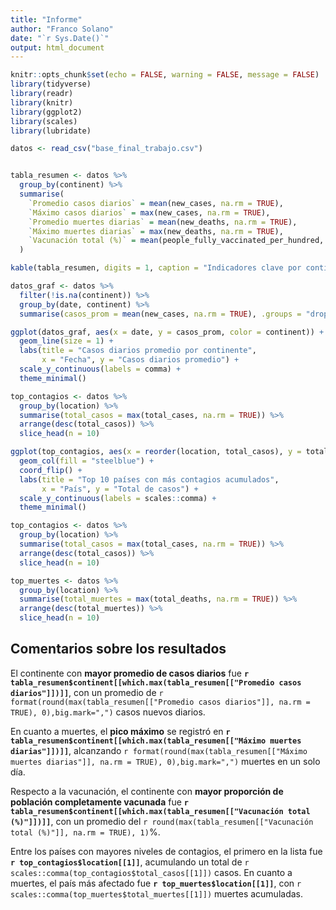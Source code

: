 ---
title: "Informe"
author: "Franco Solano"
date: "`r Sys.Date()`"
output: html_document
---

```{r setup, include=FALSE}
knitr::opts_chunk$set(echo = FALSE, warning = FALSE, message = FALSE)
library(tidyverse)
library(readr)
library(knitr)
library(ggplot2)
library(scales)
library(lubridate)
```


```{r}

datos <- read_csv("base_final_trabajo.csv")


tabla_resumen <- datos %>%
  group_by(continent) %>%
  summarise(
    `Promedio casos diarios` = mean(new_cases, na.rm = TRUE),
    `Máximo casos diarios` = max(new_cases, na.rm = TRUE),
    `Promedio muertes diarias` = mean(new_deaths, na.rm = TRUE),
    `Máximo muertes diarias` = max(new_deaths, na.rm = TRUE),
    `Vacunación total (%)` = mean(people_fully_vaccinated_per_hundred, na.rm = TRUE)
  )

kable(tabla_resumen, digits = 1, caption = "Indicadores clave por continente")

datos_graf <- datos %>%
  filter(!is.na(continent)) %>%
  group_by(date, continent) %>%
  summarise(casos_prom = mean(new_cases, na.rm = TRUE), .groups = "drop")

ggplot(datos_graf, aes(x = date, y = casos_prom, color = continent)) +
  geom_line(size = 1) +
  labs(title = "Casos diarios promedio por continente",
       x = "Fecha", y = "Casos diarios promedio") +
  scale_y_continuous(labels = comma) +
  theme_minimal()

top_contagios <- datos %>%
  group_by(location) %>%
  summarise(total_casos = max(total_cases, na.rm = TRUE)) %>%
  arrange(desc(total_casos)) %>%
  slice_head(n = 10)

ggplot(top_contagios, aes(x = reorder(location, total_casos), y = total_casos)) +
  geom_col(fill = "steelblue") +
  coord_flip() +
  labs(title = "Top 10 países con más contagios acumulados",
       x = "País", y = "Total de casos") +
  scale_y_continuous(labels = scales::comma) +
  theme_minimal()

top_contagios <- datos %>%
  group_by(location) %>%
  summarise(total_casos = max(total_cases, na.rm = TRUE)) %>%
  arrange(desc(total_casos)) %>%
  slice_head(n = 10)

top_muertes <- datos %>%
  group_by(location) %>%
  summarise(total_muertes = max(total_deaths, na.rm = TRUE)) %>%
  arrange(desc(total_muertes)) %>%
  slice_head(n = 10)


```

## Comentarios sobre los resultados

El continente con **mayor promedio de casos diarios** fue **`r tabla_resumen$continent[[which.max(tabla_resumen[["Promedio casos diarios"]])]]`**, con un promedio de `r format(round(max(tabla_resumen[["Promedio casos diarios"]], na.rm = TRUE), 0),big.mark=",")` casos nuevos diarios.

En cuanto a muertes, el **pico máximo** se registró en **`r tabla_resumen$continent[[which.max(tabla_resumen[["Máximo muertes diarias"]])]]`**, alcanzando `r format(round(max(tabla_resumen[["Máximo muertes diarias"]], na.rm = TRUE), 0),big.mark=",")` muertes en un solo día.

Respecto a la vacunación, el continente con **mayor proporción de población completamente vacunada** fue **`r tabla_resumen$continent[[which.max(tabla_resumen[["Vacunación total (%)"]])]]`**, con un promedio del `r round(max(tabla_resumen[["Vacunación total (%)"]], na.rm = TRUE), 1)`%.

Entre los países con mayores niveles de contagios, el primero en la lista fue **`r top_contagios$location[[1]]`**, acumulando un total de `r scales::comma(top_contagios$total_casos[[1]])` casos. En cuanto a muertes, el país más afectado fue **`r top_muertes$location[[1]]`**, con `r scales::comma(top_muertes$total_muertes[[1]])` muertes acumuladas.








